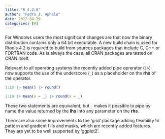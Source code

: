 ```yaml
---
title: "R 4.2.0"
author: "Pedro J. Aphalo"
date: 2022-04-29
categories: [R]
---
```


For Windows users the most significant changes are that now the binary distribution contains only a 64 bit executable. A new build chain is used for Rtools 4.2 is required to build from sources packages that include C, C++ or FORTRAN code. As is always the case, all CRAN packages are tested on CRAN itself.

Relevant to all operating systems the recently added pipe oprerator (`|>`) now supports the use of the underscore (`_`) as a placeholder on the <strong>rhs</strong> of the operator.

```r
1:10 |> mean() |> round()
```

```r
1:10 |> mean(x = _) |> round(x = _)
```

These two statements are equivalent, but `_` makes it possible to pipe by name the value returned by the **lhs** into any parameter on the **rhs**.

There are also some improvements to the 'grid' package adding flexibility to pattern and gradient fills and masks, which are recently added features. They are yet to be well supported by 'ggplot2'.

